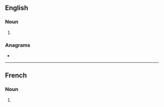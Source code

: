 ==English==

===Noun===
{{head|en|noun plural form}}

# {{plural of|filtration|lang=en}}

===Anagrams===
* {{anagrams|en|a=afiilnorstt|flirtations}}

----

==French==

===Noun===
{{head|fr|noun plural form|g=f}}

# {{plural of|filtration|lang=fr}}